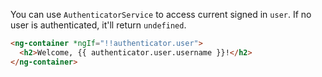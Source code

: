 You can use `AuthenticatorService` to access current signed in `user`. If no user is authenticated, it'll return `undefined`.

```html
<ng-container *ngIf="!!authenticator.user">
  <h2>Welcome, {{ authenticator.user.username }}!</h2>
</ng-container>
```
